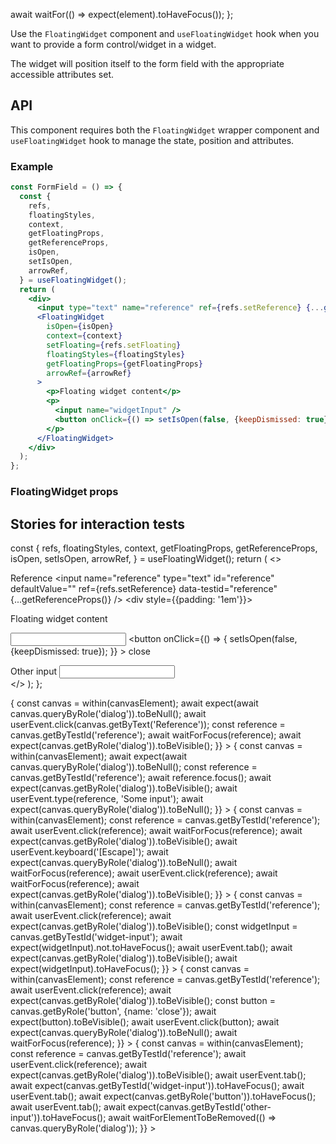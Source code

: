 

  await waitFor(() => expect(element).toHaveFocus());
};

<Meta title="Private API / FloatingWidget" component={FloatingWidget} />

Use the `FloatingWidget` component and `useFloatingWidget` hook when you want to provide a form
control/widget in a widget.

The widget will position itself to the form field with the appropriate accessible attributes set.

## API

This component requires both the `FloatingWidget` wrapper component and `useFloatingWidget` hook to
manage the state, position and attributes.

### Example

```jsx
const FormField = () => {
  const {
    refs,
    floatingStyles,
    context,
    getFloatingProps,
    getReferenceProps,
    isOpen,
    setIsOpen,
    arrowRef,
  } = useFloatingWidget();
  return (
    <div>
      <input type="text" name="reference" ref={refs.setReference} {...getReferenceProps()} />
      <FloatingWidget
        isOpen={isOpen}
        context={context}
        setFloating={refs.setFloating}
        floatingStyles={floatingStyles}
        getFloatingProps={getFloatingProps}
        arrowRef={arrowRef}
      >
        <p>Floating widget content</p>
        <p>
          <input name="widgetInput" />
          <button onClick={() => setIsOpen(false, {keepDismissed: true})}>close</button>
        </p>
      </FloatingWidget>
    </div>
  );
};
```

### FloatingWidget props

<ArgsTable of={FloatingWidget} />

## Stories for interaction tests

  const {
    refs,
    floatingStyles,
    context,
    getFloatingProps,
    getReferenceProps,
    isOpen,
    setIsOpen,
    arrowRef,
  } = useFloatingWidget();
  return (
    <>
      <div>
        <label htmlFor="reference">Reference</label>
        <input
          name="reference"
          type="text"
          id="reference"
          defaultValue=""
          ref={refs.setReference}
          data-testid="reference"
          {...getReferenceProps()}
        />
        <FloatingWidget
          isOpen={isOpen}
          context={context}
          setFloating={refs.setFloating}
          floatingStyles={floatingStyles}
          getFloatingProps={getFloatingProps}
          arrowRef={arrowRef}
          data-testid="floating-widget"
        >
          <div style={{padding: '1em'}}>
            <p>Floating widget content</p>
            <p>
              <input name="widgetInput" defaultValue="" data-testid="widget-input" />
              <button
                onClick={() => {
                  setIsOpen(false, {keepDismissed: true});
                }}
              >
                close
              </button>
            </p>
          </div>
        </FloatingWidget>
      </div>
      <div>
        <label htmlFor="other-input">Other input</label>
        <input
          name="otherInput"
          type="text"
          id="other-input"
          defaultValue=""
          data-testid="other-input"
        />
      </div>
    </>
  );
};

<Canvas>
  <Story name="Default">
    <FloatingWidgetExample />
  </Story>
</Canvas>

<Canvas>
  <Story
    name="Focus reference input"
    play={async ({canvasElement}) => {
      const canvas = within(canvasElement);
      await expect(await canvas.queryByRole('dialog')).toBeNull();
      await userEvent.click(canvas.getByText('Reference'));
      const reference = canvas.getByTestId('reference');
      await waitForFocus(reference);
      await expect(canvas.getByRole('dialog')).toBeVisible();
    }}
  >
    <FloatingWidgetExample />
  </Story>
</Canvas>

<Canvas>
  <Story
    name="Type in reference input closes widget"
    play={async ({canvasElement}) => {
      const canvas = within(canvasElement);
      await expect(await canvas.queryByRole('dialog')).toBeNull();
      const reference = canvas.getByTestId('reference');
      await reference.focus();
      await expect(canvas.getByRole('dialog')).toBeVisible();
      await userEvent.type(reference, 'Some input');
      await expect(canvas.queryByRole('dialog')).toBeNull();
    }}
  >
    <FloatingWidgetExample />
  </Story>
</Canvas>

<Canvas>
  <Story
    name="Dismiss widget and re-open with click"
    play={async ({canvasElement}) => {
      const canvas = within(canvasElement);
      const reference = canvas.getByTestId('reference');
      await userEvent.click(reference);
      await waitForFocus(reference);
      await expect(canvas.getByRole('dialog')).toBeVisible();
      await userEvent.keyboard('[Escape]');
      await expect(canvas.queryByRole('dialog')).toBeNull();
      await waitForFocus(reference);
      await userEvent.click(reference);
      await waitForFocus(reference);
      await expect(canvas.getByRole('dialog')).toBeVisible();
    }}
  >
    <FloatingWidgetExample />
  </Story>
</Canvas>

<Canvas>
  <Story
    name="Tab navigate to widget input"
    play={async ({canvasElement}) => {
      const canvas = within(canvasElement);
      const reference = canvas.getByTestId('reference');
      await userEvent.click(reference);
      await expect(canvas.getByRole('dialog')).toBeVisible();
      const widgetInput = canvas.getByTestId('widget-input');
      await expect(widgetInput).not.toHaveFocus();
      await userEvent.tab();
      await expect(canvas.getByRole('dialog')).toBeVisible();
      await expect(widgetInput).toHaveFocus();
    }}
  >
    <FloatingWidgetExample />
  </Story>
</Canvas>

<Canvas>
  <Story
    name="Submit widget and close widget"
    play={async ({canvasElement}) => {
      const canvas = within(canvasElement);
      const reference = canvas.getByTestId('reference');
      await userEvent.click(reference);
      await expect(canvas.getByRole('dialog')).toBeVisible();
      const button = canvas.getByRole('button', {name: 'close'});
      await expect(button).toBeVisible();
      await userEvent.click(button);
      await expect(canvas.queryByRole('dialog')).toBeNull();
      await waitForFocus(reference);
    }}
  >
    <FloatingWidgetExample />
  </Story>
</Canvas>

<Canvas>
  <Story
    name="Focus other input closes widget"
    play={async ({canvasElement}) => {
      const canvas = within(canvasElement);
      const reference = canvas.getByTestId('reference');
      await userEvent.click(reference);
      await expect(canvas.getByRole('dialog')).toBeVisible();
      await userEvent.tab();
      await expect(canvas.getByTestId('widget-input')).toHaveFocus();
      await userEvent.tab();
      await expect(canvas.getByRole('button')).toHaveFocus();
      await userEvent.tab();
      await expect(canvas.getByTestId('other-input')).toHaveFocus();
      await waitForElementToBeRemoved(() => canvas.queryByRole('dialog'));
    }}
  >
    <FloatingWidgetExample />
  </Story>
</Canvas>
